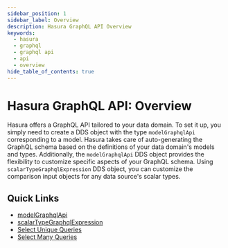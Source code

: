 ```yaml
---
sidebar_position: 1
sidebar_label: Overview
description: Hasura GraphQL API Overview
keywords:
  - hasura
  - graphql
  - graphql api
  - api
  - overview
hide_table_of_contents: true
---
```


# Hasura GraphQL API: Overview

Hasura offers a GraphQL API tailored to your data domain. To set it up, you simply need to create a DDS object with the
type `modelGraphqlApi` corresponding to a model. Hasura takes care of auto-generating the GraphQL schema based on the
definitions of your data domain's models and types. Additionally, the `modelGraphqlApi` DDS object provides the
flexibility to customize specific aspects of your GraphQL schema. Using `scalarTypeGraphqlExpression` DDS object, you
can customize the comparison input objects for any data source's scalar types.

## Quick Links

- [modelGraphqlApi](/data-domain-modeling/dds-metadata.mdx#model-graphql-api)
- [scalarTypeGraphqlExpression](/data-domain-modeling/dds-metadata.mdx#scalar-type-graphql-expression)
- [Select Unique Queries](/graphql-api/queries/simple-queries.mdx#select-unique)
- [Select Many Queries](/graphql-api/queries/simple-queries.mdx#select-many)
